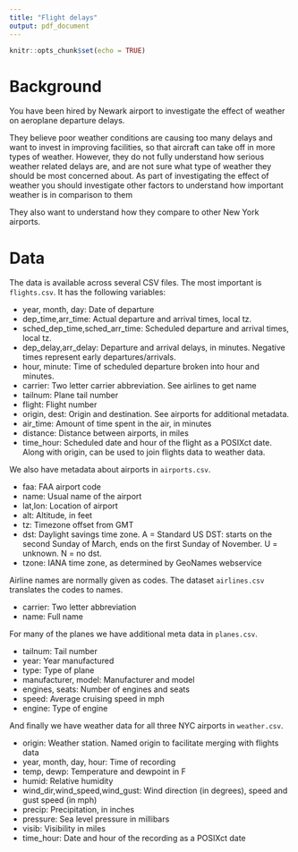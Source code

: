 ```yaml
---
title: "Flight delays"
output: pdf_document
---
```


```r
knitr::opts_chunk$set(echo = TRUE)
```

# Background

You have been hired by Newark airport to investigate the effect of weather on aeroplane departure delays. 

They believe poor weather conditions are causing too many delays and want to invest in improving facilities, so that aircraft can take off in more types of weather. However, they do not fully understand how serious weather related delays are, and are not sure what type of weather they should be most concerned about. As part of investigating the effect of weather you should investigate other factors to understand how important weather is in comparison to them

They also want to understand how they compare to other New York airports. 

# Data

The data is available across several CSV files. The most important is `flights.csv`. It has the following variables:

* year, month, day: Date of departure
* dep_time,arr_time: Actual departure and arrival times, local tz.
* sched_dep_time,sched_arr_time: Scheduled departure and arrival times, local tz.
* dep_delay,arr_delay: Departure and arrival delays, in minutes. Negative times represent early departures/arrivals.
* hour, minute: Time of scheduled departure broken into hour and minutes.
* carrier: Two letter carrier abbreviation. See airlines to get name
* tailnum: Plane tail number
* flight: Flight number
* origin, dest: Origin and destination. See airports for additional metadata.
* air_time: Amount of time spent in the air, in minutes
* distance: Distance between airports, in miles
* time_hour: Scheduled date and hour of the flight as a POSIXct date. Along with origin, can be used to join flights data to weather data.

We also have metadata about airports in `airports.csv`.

* faa: FAA airport code
* name: Usual name of the airport
* lat,lon: Location of airport
* alt: Altitude, in feet
* tz: Timezone offset from GMT
* dst: Daylight savings time zone. A = Standard US DST: starts on the second Sunday of March, ends on the first Sunday of November. U = unknown. N = no dst.
* tzone: IANA time zone, as determined by GeoNames webservice

Airline names are normally given as codes. The dataset `airlines.csv` translates the codes to names.

* carrier: Two letter abbreviation
* name: Full name

For many of the planes we have additional meta data in `planes.csv`.

* tailnum: Tail number
* year: Year manufactured
* type: Type of plane
* manufacturer, model: Manufacturer and model
* engines, seats: Number of engines and seats
* speed: Average cruising speed in mph
* engine: Type of engine

And finally we have weather data for all three NYC airports in `weather.csv`.

* origin: Weather station. Named origin to facilitate merging with flights data
* year, month, day, hour: Time of recording
* temp, dewp: Temperature and dewpoint in F
* humid: Relative humidity
* wind_dir,wind_speed,wind_gust: Wind direction (in degrees), speed and gust speed (in mph)
* precip: Precipitation, in inches
* pressure: Sea level pressure in millibars
* visib: Visibility in miles
* time_hour: Date and hour of the recording as a POSIXct date

